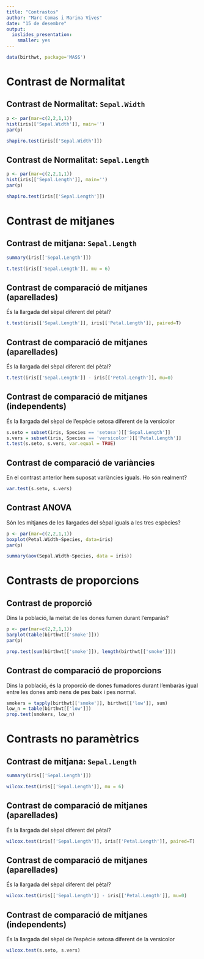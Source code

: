 ```yaml
---
title: "Contrastos"
author: "Marc Comas i Marina Vives"
date: "15 de desembre"
output: 
  ioslides_presentation: 
    smaller: yes
---
```


```r
data(birthwt, package='MASS')
```

# Contrast de Normalitat

## Contrast de Normalitat: `Sepal.Width`

```r
p <- par(mar=c(2,2,1,1))
hist(iris[['Sepal.Width']], main='')
par(p)
```

```r
shapiro.test(iris[['Sepal.Width']])
```

## Contrast de Normalitat: `Sepal.Length`

```r
p <- par(mar=c(2,2,1,1))
hist(iris[['Sepal.Length']], main='')
par(p)
```

```r
shapiro.test(iris[['Sepal.Length']])
```

# Contrast de mitjanes

## Contrast de mitjana: `Sepal.Length`

```r
summary(iris[['Sepal.Length']])
```

```r
t.test(iris[['Sepal.Length']], mu = 6)
```

## Contrast de comparació de mitjanes (aparellades)

És la llargada del sèpal diferent del pètal?

```r
t.test(iris[['Sepal.Length']], iris[['Petal.Length']], paired=T)
```

## Contrast de comparació de mitjanes (aparellades)

És la llargada del sèpal diferent del pètal?

```r
t.test(iris[['Sepal.Length']] - iris[['Petal.Length']], mu=0)
```

## Contrast de comparació de mitjanes (independents)

És la llargada del sèpal de l'espècie setosa diferent de la versicolor

```r
s.seto = subset(iris, Species == 'setosa')[['Sepal.Length']]
s.vers = subset(iris, Species == 'versicolor')[['Petal.Length']]
t.test(s.seto, s.vers, var.equal = TRUE)
```

## Contrast de comparació de variàncies

En el contrast anterior hem suposat variàncies iguals. Ho són realment?

```r
var.test(s.seto, s.vers)
```

## Contrast ANOVA

Són les mitjanes de les llargades del sèpal iguals a les tres espècies?

```r
p <- par(mar=c(2,2,1,1))
boxplot(Petal.Width~Species, data=iris)
par(p)
```

```r
summary(aov(Sepal.Width~Species, data = iris))
```

# Contrasts de proporcions


## Contrast de proporció

Dins la població, la meitat de les dones fumen durant l'emparàs?

```r
p <- par(mar=c(2,2,1,1))
barplot(table(birthwt[['smoke']]))
par(p)
```

```r
prop.test(sum(birthwt[['smoke']]), length(birthwt[['smoke']]))
```

## Contrast de comparació de proporcions

Dins la població, és la proporció de dones fumadores durant l'embaràs igual entre les dones amb nens de pes baix i pes normal.

```r
smokers = tapply(birthwt[['smoke']], birthwt[['low']], sum)
low_n = table(birthwt[['low']])
prop.test(smokers, low_n)
```

# Contrasts no paramètrics

## Contrast de mitjana: `Sepal.Length`

```r
summary(iris[['Sepal.Length']])
```

```r
wilcox.test(iris[['Sepal.Length']], mu = 6)
```

## Contrast de comparació de mitjanes (aparellades)

És la llargada del sèpal diferent del pètal?

```r
wilcox.test(iris[['Sepal.Length']], iris[['Petal.Length']], paired=T)
```

## Contrast de comparació de mitjanes (aparellades)

És la llargada del sèpal diferent del pètal?

```r
wilcox.test(iris[['Sepal.Length']] - iris[['Petal.Length']], mu=0)
```

## Contrast de comparació de mitjanes (independents)

És la llargada del sèpal de l'espècie setosa diferent de la versicolor

```r
wilcox.test(s.seto, s.vers)
```